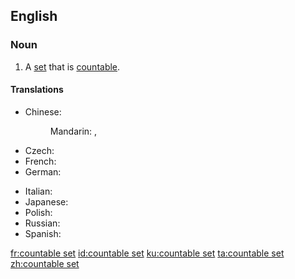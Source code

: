 ==English==
{{wikipedia}}

===Noun===
{{en-noun}}

# {{lb|en|set theory}} A [[set]] that is [[countable]].

====Translations====
{{trans-top|set that is countable}}
* Chinese:
*: Mandarin: {{t+|cmn|可數集|sc=Hani}}, {{t+|cmn|可数集|tr=kěshǔjí|sc=Hani}}
* Czech: {{t|cs|spočetná množina|f}}
* French: {{t+|fr|ensemble dénombrable|m}}
* German: {{t|de|abzählbare Menge|f}}
{{trans-mid}}
* Italian: {{t|it|insieme numerabile|m}}
* Japanese: {{t|ja|可算集合|tr=kasanshūgō|sc=Jpan}}
* Polish: {{t|pl|zbiór przeliczalny|m}}
* Russian: {{t|ru|счётное мно́жество|n}}
* Spanish: {{t|es|conjunto numerable|m}}
{{trans-bottom}}

[[fr:countable set]]
[[id:countable set]]
[[ku:countable set]]
[[ta:countable set]]
[[zh:countable set]]